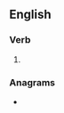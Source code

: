 ==English==

===Verb===
{{head|en|verb form}}

# {{en-past of|misdirect}}

===Anagrams===
* {{anagrams|en|miscredited}}